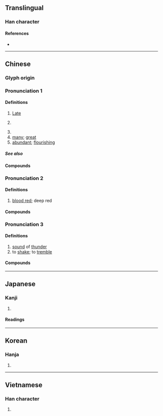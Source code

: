 {{also|慇}}
{{character info/new}}
==Translingual==

===Han character===
{{Han char|rn=79|rad=殳|as=06|sn=10|four=27247|canj=HSHNE|ids=⿰㐆殳}}

====References====
* {{Han ref|kx=0585.020|dkj=16627|dj=0977.190|hdz=32156.040|uh=6BB7|ud=27575|bh=AEEF|bd=44783}}

----

==Chinese==
{{zh-forms}}

===Glyph origin===
{{Han etym}}

===Pronunciation 1===
{{zh-pron
|m=yīn
|c=jan1
|mn=qz,xm:un/tw,zz:in
|mn_note=irn - Quanzhou
|w=1in
|mc=1
|oc=2+3+4,2
|ma=
|cat=n,pn,a
}}

====Definitions====
{{zh-hanzi}}

# {{zh-div|朝}} [[late|Late]] {{w|Shang Dynasty}}
# {{lb|zh|by extension}} {{zh-div|朝}} {{zh-alt-name|商|{{w|Shang Dynasty}}}}
# {{surname|lang=zh}}
# [[many]]; [[great]]
# [[abundant]]; [[flourishing]]

=====See also=====
{{zh-Chinese dynasties}}

====Compounds====
{{zh-der|fold=1|加二殷勤|家徒甚殷|殷軫|殷契|殷商|殷憂|殷墟|殷富|殷望|殷同|殷殷屯屯|殷憂啟聖|殷見|殷阜|獻殷勤|桓殷危語|殷師牛鬥|殷殷|殷實|殷鑑不遠|殷民阜財|殷浩書空|殷武|殷文存|殷勤|殷鑑|殷民阜利|殷湯|殷盛|殷切|民殷國富|殷墟書契|殷殷田田|殷墟卜辭|殷盼|殷渥|殷鑒|殷轔|殷盤|民殷財阜|殷頑|殷鑒不遠|殷鋼|殷薦|殷殷勤勤|殷正|殷有三仁}}

===Pronunciation 2===
{{zh-pron
|m=yān
|c=jin1,aan1
|w=1e
|mc=2
|oc=1,1
|ma=
|cat=a
}}

====Definitions====
{{zh-hanzi}}

# [[blood red]]; deep red

====Compounds====
{{zh-der|fold=1|殷紅|殷然}}

===Pronunciation 3===
{{zh-pron
|m=yǐn
|c=jan2
|w=2in
|ma=
|cat=a,v
}}

====Definitions====
{{zh-hanzi}}

# [[sound]] of [[thunder]]
# to [[shake]]; to [[tremble]]

====Compounds====
{{zh-der|fold=1|殷天動地|殷天震地|殷其靁}}

{{attention|zh|also simplified form of 慇}}

----

==Japanese==

===Kanji===
{{ja-kanji|grade=|rs=殳06}}

# {{defn|lang=ja|sort=殳06}}

====Readings====
{{ja-readings
|on=いん, あん
|kun=さか-ん
}}

----

==Korean==

===Hanja===
{{ko-hanja|hangeul=[[은]], [[안]]|eumhun=|rv=eun, an|mr=ŭn, an|y=un, an}}

# {{defn|lang=ko|sort=殳06}}

----

==Vietnamese==

===Han character===
{{vi-hantu|[[ân]]|rs=殳06}}

# {{defn|lang=vi|sort=殳06}}